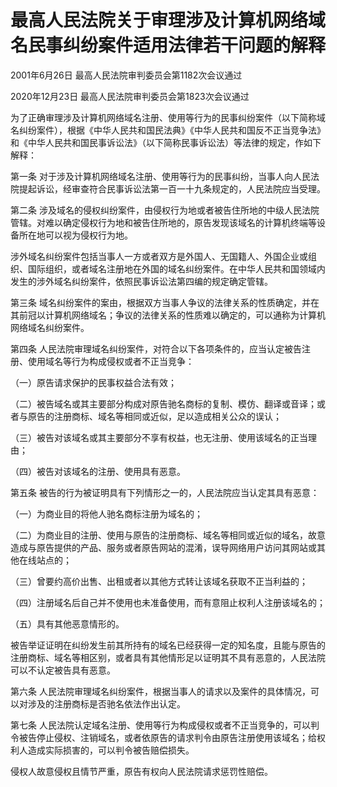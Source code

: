 # 最高人民法院关于审理涉及计算机网络域名民事纠纷案件适用法律若干问题的解释

2001年6月26日 最高人民法院审判委员会第1182次会议通过

2020年12月23日 最高人民法院审判委员会第1823次会议通过

  

为了正确审理涉及计算机网络域名注册、使用等行为的民事纠纷案件（以下简称域名纠纷案件），根据《中华人民共和国民法典》《中华人民共和国反不正当竞争法》和《中华人民共和国民事诉讼法》（以下简称民事诉讼法）等法律的规定，作如下解释：

第一条 对于涉及计算机网络域名注册、使用等行为的民事纠纷，当事人向人民法院提起诉讼，经审查符合民事诉讼法第一百一十九条规定的，人民法院应当受理。

第二条 涉及域名的侵权纠纷案件，由侵权行为地或者被告住所地的中级人民法院管辖。对难以确定侵权行为地和被告住所地的，原告发现该域名的计算机终端等设备所在地可以视为侵权行为地。

涉外域名纠纷案件包括当事人一方或者双方是外国人、无国籍人、外国企业或组织、国际组织，或者域名注册地在外国的域名纠纷案件。在中华人民共和国领域内发生的涉外域名纠纷案件，依照民事诉讼法第四编的规定确定管辖。

第三条 域名纠纷案件的案由，根据双方当事人争议的法律关系的性质确定，并在其前冠以计算机网络域名；争议的法律关系的性质难以确定的，可以通称为计算机网络域名纠纷案件。

第四条 人民法院审理域名纠纷案件，对符合以下各项条件的，应当认定被告注册、使用域名等行为构成侵权或者不正当竞争：

（一）原告请求保护的民事权益合法有效；

（二）被告域名或其主要部分构成对原告驰名商标的复制、模仿、翻译或音译；或者与原告的注册商标、域名等相同或近似，足以造成相关公众的误认；

（三）被告对该域名或其主要部分不享有权益，也无注册、使用该域名的正当理由；

（四）被告对该域名的注册、使用具有恶意。

第五条 被告的行为被证明具有下列情形之一的，人民法院应当认定其具有恶意：

（一）为商业目的将他人驰名商标注册为域名的；

（二）为商业目的注册、使用与原告的注册商标、域名等相同或近似的域名，故意造成与原告提供的产品、服务或者原告网站的混淆，误导网络用户访问其网站或其他在线站点的；

（三）曾要约高价出售、出租或者以其他方式转让该域名获取不正当利益的；

（四）注册域名后自己并不使用也未准备使用，而有意阻止权利人注册该域名的；

（五）具有其他恶意情形的。

被告举证证明在纠纷发生前其所持有的域名已经获得一定的知名度，且能与原告的注册商标、域名等相区别，或者具有其他情形足以证明其不具有恶意的，人民法院可以不认定被告具有恶意。

第六条 人民法院审理域名纠纷案件，根据当事人的请求以及案件的具体情况，可以对涉及的注册商标是否驰名依法作出认定。

第七条 人民法院认定域名注册、使用等行为构成侵权或者不正当竞争的，可以判令被告停止侵权、注销域名，或者依原告的请求判令由原告注册使用该域名；给权利人造成实际损害的，可以判令被告赔偿损失。

侵权人故意侵权且情节严重，原告有权向人民法院请求惩罚性赔偿。